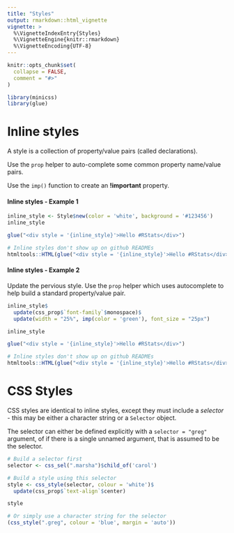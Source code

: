 ```yaml
---
title: "Styles"
output: rmarkdown::html_vignette
vignette: >
  %\VignetteIndexEntry{Styles}
  %\VignetteEngine{knitr::rmarkdown}
  %\VignetteEncoding{UTF-8}
---
```


```r
knitr::opts_chunk$set(
  collapse = FALSE,
  comment = "#>"
)
```

```r
library(minicss)
library(glue)
```


# Inline styles

A style is a collection of property/value pairs (called declarations).

Use the `prop` helper to auto-complete some common property name/value pairs.

Use the `imp()` function to create an **!important** property.


#### Inline styles - Example 1

```r
inline_style <- Style$new(color = 'white', background = '#123456')
inline_style
```

```r
glue("<div style = '{inline_style}'>Hello #RStats</div>")
```


```r
# Inline styles don't show up on github READMEs
htmltools::HTML(glue("<div style = '{inline_style}'>Hello #RStats</div>"))
```


#### Inline styles - Example 2

Update the pervious style. Use the `prop` helper which uses autocomplete to help
build a standard property/value pair.

```r
inline_style$
  update(css_prop$`font-family`$monospace)$
  update(width = "25%", imp(color = 'green'), font_size = "25px")

inline_style
```


```r
glue("<div style = '{inline_style}'>Hello #RStats</div>")
```

```r
# Inline styles don't show up on github READMEs
htmltools::HTML(glue("<div style = '{inline_style}'>Hello #RStats</div>"))
```



# CSS Styles

CSS styles are identical to inline styles, except they must include a *selector* - 
this may be either a character string or a `Selector` object.

The selector can either be defined explicitly with a `selector = "greg"` argument, 
of if there is a single unnamed argument, that is assumed to be the selector.

```r
# Build a selector first
selector <- css_sel(".marsha")$child_of('carol')

# Build a style using this selector
style <- css_style(selector, colour = 'white')$
  update(css_prop$`text-align`$center)

style
```

```r
# Or simply use a character string for the selector
(css_style(".greg", colour = 'blue', margin = 'auto'))
```
